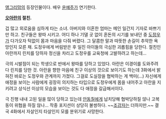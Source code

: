 [[앵그리맘]]의 등장인물이다. 배우 [[윤예주]]가 연기한다.

'''[[오아란]]의 절친.'''

겁 많고 외로움을 심하게 타는 소녀. 아버지와 이혼한 엄마는 메인 일간지 기자로 바쁘기만 하고. 친구들은 왕따 시키고. 어디 하나 기댈 곳 없이 혼돈의 시기를 보내던 중 [[도정우]]가 다가오자 턱없이 몸과 마음을 다줘 버렸다. 그 달콤한 말과 따뜻한 손길이 추악한 욕망인지 모른 채. 도정우에게 버림받은 후 일진 아이들의 극심한 괴롭힘을 당한다. 절친인 아란까지 린치를 당하자 정신을 차리고 도정우를 교육청에 고발하려고 하는데…

극의 시발점이 되는 학생으로 반에서 왕따를 당하고 있었다. 아란은 이경이를 도와주려다 린치를 당한 것. 아란을 향한 마음에 친구 이상의 것으로 보이기도 하는데 3화에서 밝혀진 바로는 도정우와 관계까지 가졌다. 그걸로 도실장을 협박하는 게 백미(...) 자신에게 애정을 보이는 사람에게 굉장히 의지하는 타입으로 도정우에게 몸을 내어주고 아란을 지키려고 상식선 이상의 모습을 보이는 것도 다 애정을 갈급해서이다.

극 진행 내내 고된 일을 많이 당하고 있는데 [[안동칠]]에게 납치당해 협박당하질 않나 고복동이 위협을 하질 않나... 작중 포지션이 상당히 불쌍하다. ~~[[조강자]]는 더하지만.~~ 결국 4화에서 자살인지 타살인지 모를 분위기로 사망한다.
